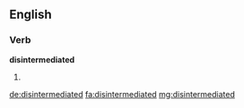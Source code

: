 ==English==

===Verb===
'''disintermediated'''

# {{past of|disintermediate}}

[[de:disintermediated]]
[[fa:disintermediated]]
[[mg:disintermediated]]